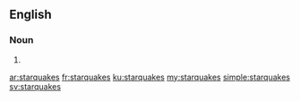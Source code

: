 ==English==

===Noun===
{{head|en|plural}}

# {{plural of|starquake|lang=en}}

[[ar:starquakes]]
[[fr:starquakes]]
[[ku:starquakes]]
[[my:starquakes]]
[[simple:starquakes]]
[[sv:starquakes]]